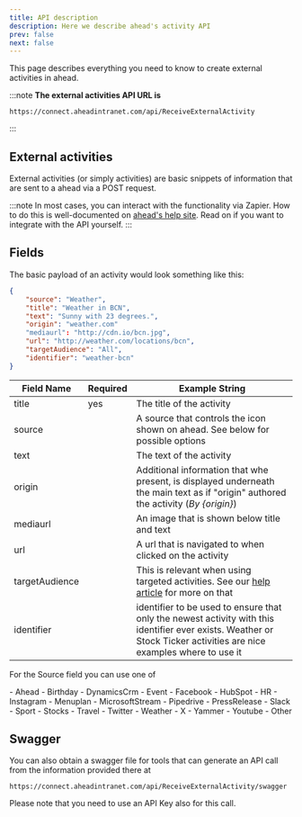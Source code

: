```yaml
---
title: API description
description: Here we describe ahead's activity API
prev: false
next: false
---
```



This page describes everything you need to know to create external activities in ahead.

:::note
**The external activities API URL is**
```text
https://connect.aheadintranet.com/api/ReceiveExternalActivity
```
:::

<LinkCard
  title="Authorization - how to get & use API Keys"
  description="Learn how to authorize your requests by using API Keys"
  href="../../api-keys/"
/>


## External activities

External activities (or simply activities) are basic snippets of information that are sent 
to a ahead via a POST request.

:::note
In most cases, you can interact with the functionality via Zapier. How to do this is well-documented 
on [ahead's help site][help]. Read on if you want to integrate with the API yourself.
:::

## Fields

The basic payload of an activity would look something like this:

```json
{
    "source": "Weather",
    "title": "Weather in BCN",
    "text": "Sunny with 23 degrees.",
    "origin": "weather.com"
    "mediaurl": "http://cdn.io/bcn.jpg",
    "url": "http://weather.com/locations/bcn",
    "targetAudience": "All",
    "identifier": "weather-bcn"
}
```


| Field Name     | Required | Example String                                           |
|----------------|----------|----------------------------------------------------------|
| title          | yes      | The title of the activity                                |
| source         |          | A source that controls the icon shown on ahead. See below for possible options|
| text           |          | The text of the activity                                 |
| origin         |          | Additional information that whe present, is displayed underneath the main text as if "origin" authored the activity (_By \{origin\}_)
| mediaurl       |          | An image that is shown below title and text              |
| url            |          | A url that is navigated to when clicked on the activity  |
| targetAudience |          | This is relevant when using targeted activities. See our [help article][help2] for more on that|
| identifier     |          | identifier to be used to ensure that only the newest activity with this identifier ever exists. Weather or Stock Ticker activities are nice examples where to use it|

For the Source field you can use one of

<MultiColumnList>
- Ahead
- Birthday
- DynamicsCrm
- Event
- Facebook
- HubSpot
- HR
- Instagram
- Menuplan
- MicrosoftStream
- Pipedrive
- PressRelease
- Slack
- Sport
- Stocks
- Travel
- Twitter
- Weather
- X
- Yammer
- Youtube
- Other
</MultiColumnList>

## Swagger

You can also obtain a swagger file for tools that can generate an API call from the information provided there at

```text
https://connect.aheadintranet.com/api/ReceiveExternalActivity/swagger
```
Please note that you need to use an API Key also for this call.


[help]: https://help.aheadintranet.com/de/integration#aktivitäten-feed
[help2]: https://help.aheadintranet.com/de/set-up-activities-zapier